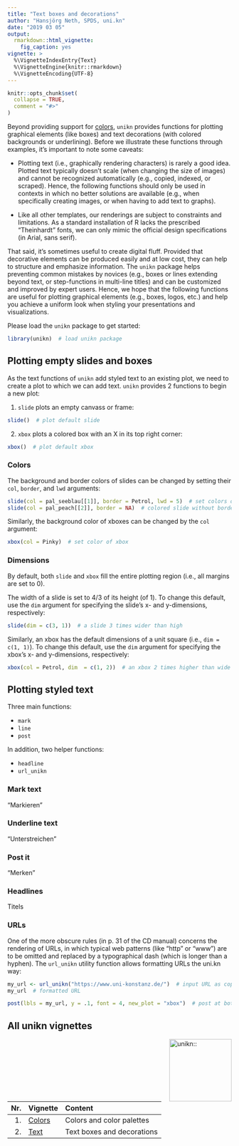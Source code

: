 ```yaml
---
title: "Text boxes and decorations"
author: "Hansjörg Neth, SPDS, uni.kn"
date: "2019 03 05"
output: 
  rmarkdown::html_vignette: 
    fig_caption: yes
vignette: > 
  %\VignetteIndexEntry{Text}
  %\VignetteEngine{knitr::rmarkdown}
  %\VignetteEncoding{UTF-8}
---
```


```r
knitr::opts_chunk$set(
  collapse = TRUE,
  comment = "#>"
)
```

Beyond providing support for [colors](colors.html), `unikn` provides functions for plotting graphical elements (like boxes) and text decorations (with colored backgrounds or underlining). 
Before we illustrate these functions through examples, it's important to note some caveats: 

- Plotting text (i.e., graphically rendering characters) is rarely a good idea. 
Plotted text typically doesn't scale (when changing the size of images) and cannot be recognized automatically (e.g., copied, indexed, or scraped). 
Hence, the following functions should only be used in contexts in which no better solutions are available 
(e.g., when specifically creating images, or when having to add text to graphs). 

- Like all other templates, our renderings are subject to constraints and limitations. 
As a standard installation of R lacks the prescribed "Theinhardt" fonts, we can only mimic the official design specifications (in Arial, sans serif). 

That said, it's sometimes useful to create digital fluff. Provided that decorative elements can be produced easily and at low cost, they can help to structure and emphasize information. 
The `unikn` package helps preventing common mistakes by novices (e.g., boxes or lines extending beyond text, or step-functions in multi-line titles) and can be customized and improved by expert users. Hence, we hope that the following functions are useful for plotting graphical elements (e.g., boxes, logos, etc.) and help you achieve a uniform look when styling your presentations and visualizations. 

Please load the `unikn` package to get started: 

```r
library(unikn)  # load unikn package
```

## Plotting empty slides and boxes

As the text functions of `unikn` add styled text to an existing plot, we need to create a plot to which we can add text. 
`unikn` provides 2 functions to begin a new plot:

1. `slide` plots an empty canvass or frame:

```r
slide()  # plot default slide
```

2. `xbox` plots a colored box with an X in its top right corner:

```r
xbox()  # plot default xbox
```

### Colors

The background and border colors of slides can be changed by setting their `col`, `border`, and `lwd` arguments:

```r
slide(col = pal_seeblau[[1]], border = Petrol, lwd = 5)  # set colors of slide and border
slide(col = pal_peach[[2]], border = NA)  # colored slide without border
```

Similarly, the background color of xboxes can be changed by the `col` argument:

```r
xbox(col = Pinky)  # set color of xbox
```

### Dimensions

By default, both `slide` and `xbox` fill the entire plotting region (i.e., all margins are set to 0).

The width of a slide is set to 4/3 of its height (of 1). 
To change this default, use the `dim` argument for specifying the slide's x- and y-dimensions, respectively:

```r
slide(dim = c(3, 1))  # a slide 3 times wider than high
```

Similarly, an xbox has the default dimensions of a unit square (i.e., `dim = c(1, 1)`). 
To change this default, use the `dim` argument for specifying the xbox's x- and y-dimensions, respectively:

```r
xbox(col = Petrol, dim  = c(1, 2))  # an xbox 2 times higher than wide
```

## Plotting styled text

Three main functions:

- `mark`
- `line`
- `post`

In addition, two helper functions: 

- `headline`
- `url_unikn`

### Mark text

"Markieren"

### Underline text

"Unterstreichen"

### Post it

"Merken"

### Headlines

Titels

### URLs

One of the more obscure rules (in p. 31 of the CD manual) concerns the rendering of URLs, in which typical web patterns (like "http" or "www") are to be omitted and replaced by a typographical dash (which is longer than a hyphen). The `url_unikn` utility function allows formatting URLs the uni.kn way:

```r
my_url <- url_unikn("https://www.uni-konstanz.de/")  # input URL as copied from web browser
my_url  # formatted URL

post(lbls = my_url, y = .1, font = 4, new_plot = "xbox")  # post at bottom of an xbox
```


## All unikn vignettes

<!-- unikn pkg logo and link: -->
<a href = "https://github.com/hneth/unikn/">
<img src = "../inst/pix/unikn.png" alt = "unikn::" align = "right" width = "140px" style = "width: 140px; float: right; border:0;"/>
</a>

<!-- Index of vignettes: -->

| Nr.  | Vignette | Content    |        
| ---: |:---------|:-----------|
| 1. | [Colors](colors.html) | Colors and color palettes | 
| 2. | [Text](text.html)     | Text boxes and decorations | 


<!-- eof. -->
